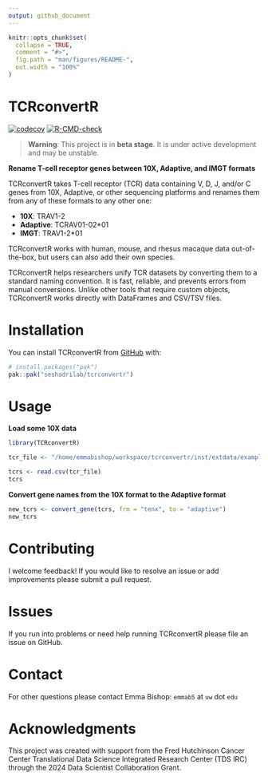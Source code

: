 ```yaml
---
output: github_document
---
```


```r
knitr::opts_chunk$set(
  collapse = TRUE,
  comment = "#>",
  fig.path = "man/figures/README-",
  out.width = "100%"
)
```

# TCRconvertR

<!-- badges: start -->
[![codecov](https://codecov.io/gh/seshadrilab/tcrconvertr/graph/badge.svg?token=JVURVQO10D)](https://codecov.io/gh/seshadrilab/tcrconvertr)
[![R-CMD-check](https://github.com/seshadrilab/tcrconvertr/actions/workflows/R-CMD-check.yaml/badge.svg)](https://github.com/seshadrilab/tcrconvertr/actions/workflows/R-CMD-check.yaml)
<!-- badges: end -->

> **Warning**: This project is in **beta stage**. It is under active development and may be unstable.

**Rename T-cell receptor genes between 10X, Adaptive, and IMGT formats**

TCRconvertR takes T-cell receptor (TCR) data containing V, D, J, and/or C genes from 10X, Adaptive, or other sequencing platforms and renames them from any of these formats to any other one:

* **10X**: TRAV1-2
* **Adaptive**: TCRAV01-02*01
* **IMGT**: TRAV1-2*01

TCRconvertR works with human, mouse, and rhesus macaque data out-of-the-box, but users can also add their own species.

TCRconvertR helps researchers unify TCR datasets by converting them to a standard naming convention. It is fast, reliable, and prevents errors from manual conversions. Unlike other tools that require custom objects, TCRconvertR works directly with DataFrames and CSV/TSV files.

# Installation

You can install TCRconvertR from [GitHub](https://github.com/) with:

``` r
# install.packages("pak")
pak::pak("seshadrilab/tcrconvertr")
```

# Usage

**Load some 10X data**

```r
library(TCRconvertR)

tcr_file <- "/home/emmabishop/workspace/tcrconvertr/inst/extdata/examples/tenx.csv"

tcrs <- read.csv(tcr_file)
tcrs
```

**Convert gene names from the 10X format to the Adaptive format**

```r
new_tcrs <- convert_gene(tcrs, frm = "tenx", to = "adaptive")
new_tcrs
```

# Contributing

I welcome feedback! If you would like to resolve an issue or add improvements please submit a pull request.

# Issues

If you run into problems or need help running TCRconvertR please file an issue on GitHub.

# Contact

For other questions please contact Emma Bishop: `emmab5` at `uw` dot `edu`

# Acknowledgments

This project was created with support from the Fred Hutchinson Cancer Center Translational Data Science Integrated Research Center (TDS IRC) through the 2024 Data Scientist Collaboration Grant.
